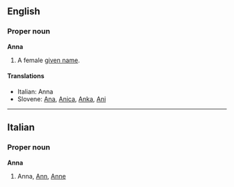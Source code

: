 ==English==
===Proper noun===
'''Anna'''

#A female [[given name]].

====Translations====
*Italian: Anna
*Slovene: [[Ana]], [[Anica]], [[Anka]], [[Ani]]

----

==Italian==
===Proper noun===
'''Anna'''

#Anna, [[Ann]], [[Anne]]